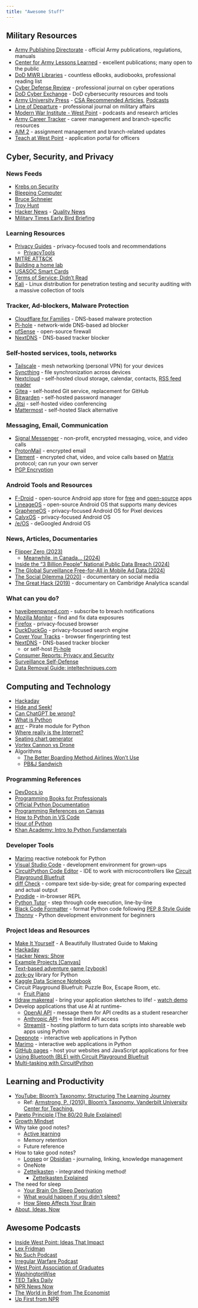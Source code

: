 ```yaml
---
title: "Awesome Stuff"
---
```


## Military Resources

- [Army Publishing Directorate](https://armypubs.army.mil/) - official Army publications, regulations, manuals
- [Center for Army Lessons Learned](https://www.army.mil/CALL) - excellent publications; many open to the public
- [DoD MWR Libraries](https://dod.overdrive.com/dod-armymwr/) - countless eBooks, audiobooks, professional reading list
- [Cyber Defense Review](https://cyberdefensereview.army.mil/) - professional journal on cyber operations
- [DoD Cyber Exchange](https://public.cyber.mil/) - DoD cybersecurity resources and tools
- [Army University Press](https://www.armyupress.army.mil/) - [CSA Recommended Articles](https://www.armyupress.army.mil/resources/csa-recommended-articles/), [Podcasts](https://www.armyupress.army.mil/Podcasts/)
- [Line of Departure](https://www.lineofdeparture.army.mil/) - professional journal on military affairs
- [Modern War Institute - West Point](https://mwi.westpoint.edu/) - podcasts and research articles
- [Army Career Tracker](https://actnow.army.mil/) - career management and branch-specific resources
- [AIM 2](https://aim.hrc.army.mil/) - assignment management and branch-related updates
- [Teach at West Point](https://teach.westpoint.edu/) - application portal for officers


## Cyber, Security, and Privacy

### News Feeds

- [Krebs on Security](https://krebsonsecurity.com/) [<i class="bi bi-rss"></i>](https://krebsonsecurity.com/feed/)
- [Bleeping Computer](https://www.bleepingcomputer.com/) [<i class="bi bi-rss"></i>](https://www.bleepingcomputer.com/feed/security/)
- [Bruce Schneier](https://www.schneier.com/) [<i class="bi bi-rss"></i>](https://www.schneier.com/feed/)
- [Troy Hunt](https://www.troyhunt.com/) [<i class="bi bi-rss"></i>](https://www.troyhunt.com/rss/)
- [Hacker News](https://news.ycombinator.com/) - [Quality News](https://news.social-protocols.org/)
- [Military Times Early Bird Briefing](https://ec.militarytimes.com/ebb/)


### Learning Resources

- [Privacy Guides](https://www.privacyguides.org/) [<i class="bi bi-rss"></i>](https://www.privacyguides.org/articles/feed_rss_created.xml) - privacy-focused tools and recommendations
    - [PrivacyTools](https://www.privacytools.io/)
- [MITRE ATT&CK](https://attack.mitre.org/)
- [Building a home lab](https://aj-labz.gitbook.io/aj-labz)
- [USASOC Smart Cards](https://www.soc.mil/IdM/publications/IdMpubs.html)
- [Terms of Service; Didn't Read](https://tosdr.org/)
- [Kali](https://www.kali.org/) - Linux distribution for penetration testing and security auditing with a massive collection of tools


###  Tracker, Ad-blockers, Malware Protection

- [Cloudflare for Families](https://blog.cloudflare.com/introducing-1-1-1-1-for-families/) - DNS-based malware protection
- [Pi-hole](https://pi-hole.net/) - network-wide DNS-based ad blocker
- [pfSense](https://www.pfsense.org/) - open-source firewall
- [NextDNS](https://nextdns.io/) - DNS-based tracker blocker


###  Self-hosted services, tools, networks

- [Tailscale](https://tailscale.com/) - mesh networking (personal VPN) for your devices
- [Syncthing](https://syncthing.net/) - file synchronization across devices
- [Nextcloud](https://nextcloud.com/) - self-hosted cloud storage, calendar, contacts, [RSS feed reader](https://en.wikipedia.org/wiki/RSS)
- [Gitea](https://gitea.io/) - self-hosted Git service, replacement for GitHub
- [Bitwarden](https://bitwarden.com/) - self-hosted password manager
- [Jitsi](https://jitsi.org/) - self-hosted video conferencing
- [Mattermost](https://mattermost.com/) - self-hosted Slack alternative


### Messaging, Email, Communication

- [Signal Messenger](https://signal.org/) - non-profit, encrypted messaging, voice, and video calls
- [ProtonMail](https://protonmail.com/) - encrypted email
- [Element](https://element.io/) - encrypted chat, video, and voice calls based on [Matrix](https://matrix.org/) protocol; can run your own server
- [PGP Encryption](https://www.privacytools.io/encryption-tools/pgp/gpg/)


### Android Tools and Resources

- [F-Droid](https://f-droid.org/) - open-source Android app store for [free](https://en.wikipedia.org/wiki/Free_software) and [open-source](https://en.wikipedia.org/wiki/Free_and_open-source_software) apps
- [LineageOS](https://lineageos.org/) - open-source Android OS that supports many devices
- [GrapheneOS](https://grapheneos.org/) - privacy-focused Android OS for Pixel devices
- [CalyxOS](https://calyxos.org/) - privacy-focused Android OS
- [/e/OS](https://e.foundation/e-os/) - deGoogled Android OS


### News, Articles, Documentaries

- [Flipper Zero (2023)](https://www.youtube.com/embed/nLIp4wd0oXs)
    - [Meanwhile, in Canada... (2024)](https://arstechnica.com/security/2024/02/canada-vows-to-ban-flipper-zero-device-in-crackdown-on-car-theft/)
- [Inside the "3 Billion People" National Public Data Breach (2024)](https://www.troyhunt.com/inside-the-3-billion-people-national-public-data-breach/)
- [The Global Surveillance Free-for-All in Mobile Ad Data (2024)](https://krebsonsecurity.com/2024/10/the-global-surveillance-free-for-all-in-mobile-ad-data/)
- [The Social Dilemma (2020)](https://www.netflix.com/title/81254224) - documentary on social media
- [The Great Hack (2019)](https://www.netflix.com/title/80117542) - documentary on Cambridge Analytica scandal


### What can you do?

- [haveibeenpwned.com](https://haveibeenpwned.com/) - subscribe to breach notifications
- [Mozilla Monitor](https://monitor.mozilla.org/) - find and fix data exposures
- [Firefox](https://www.mozilla.org/en-US/firefox/) - privacy-focused browser
- [DuckDuckGo](https://duckduckgo.com/privacy) - privacy-focused search engine
- [Cover Your Tracks](https://coveryourtracks.eff.org/) - browser fingerprinting test
- [NextDNS](https://nextdns.io/) - DNS-based tracker blocker
    - or self-host [Pi-hole](https://pi-hole.net/)
- [Consumer Reports: Privacy and Security](https://www.consumerreports.org/digital-security-privacy/)
- [Surveillance Self-Defense](https://ssd.eff.org/)
- [Data Removal Guide: inteltechniques.com](https://inteltechniques.com/workbook.html)


## Computing and Technology

- [Hackaday](https://hackaday.com/) [<i class="bi bi-rss"></i>](https://hackaday.com/feed/)
- [Hide and Seek!](https://www.youtube.com/embed/Lu56xVlZ40M)
- [Can ChatGPT be wrong?](https://chatgpt.com/share/a329b032-7e1d-4568-be40-9227de866a8b)
- [What is Python](https://www.youtube.com/embed/x7X9w_GIm1s)
- [arrr](https://arrr.readthedocs.io/) - Pirate module for Python
- [Where really is the Internet?](https://www.youtube.com/embed/Ve810FHZ1CQ)
- [Seating chart generator](https://gist.github.com/aadityabhatia/86077fea4ccd353bfb017df733a70d19)
- [Vortex Cannon vs Drone](https://www.youtube.com/embed/SrGENEXocJU)
- Algorithms
    - [The Better Boarding Method Airlines Won't Use](https://www.youtube.com/embed/oAHbLRjF0vo)
    - [PB&J Sandwich](https://www.youtube.com/embed/FN2RM-CHkuI)


### Programming References

- [DevDocs.io](https://devdocs.io/)
- [Programming Books for Professionals](https://goalkicker.com/)
- [Official Python Documentation](https://docs.python.org/)
- [Programming References on Canvas](https://westpoint.instructure.com/courses/7068/pages/programming-references)
- [How to Python in VS Code](https://py-vscode.readthedocs.io/)
- [Hour of Python](https://hourofpython.com/)
- [Khan Academy: Intro to Python Fundamentals](https://www.khanacademy.org/computing/intro-to-python-fundamentals)


### Developer Tools

- [Marimo](https://marimo.app/) reactive notebook for Python
- [Visual Studio Code](https://code.visualstudio.com/) - development environment for grown-ups
- [CircuitPython Code Editor](https://code.circuitpython.org/) - IDE to work with microcontrollers like [Circuit Playground Bluefruit](https://www.adafruit.com/product/4333)
- [diff Check](https://diffcheck.io/) - compare text side-by-side; great for comparing expected and actual output
- [Pyodide](https://pyodide.org/en/stable/console.html) - in-browser REPL
- [Python Tutor](https://pythontutor.com/python-compiler.html) - step through code execution, line-by-line
- [Black Code Formatter](https://black.vercel.app/) - format Python code following [PEP 8 Style Guide](https://peps.python.org/pep-0008/)
- [Thonny](https://thonny.org/) - Python development environment for beginners


### Project Ideas and Resources

- [Make It Yourself](https://makeityourself.org/) - A Beautifully Illustrated Guide to Making
- [Hackaday](https://hackaday.com/) [<i class="bi bi-rss"></i>](https://hackaday.com/feed/)
- [Hacker News: Show](https://news.ycombinator.com/show)
- [Example Projects [Canvas]](https://westpoint.instructure.com/courses/7068/files/1911864/download)
- [Text-based adventure game [zybook]](https://learn.zybooks.com/zybook/WESTPOINTCY105Fall2024/chapter/17/section/1)
- [zork-py](https://github.com/iamjawa/zork-py) library for Python
- [Kaggle Data Science Notebook](https://www.kaggle.com/code/ldfreeman3/a-data-science-framework-to-achieve-99-accuracy#Step-4:-Perform-Exploratory-Analysis-with-Statistics)
- Circuit Playground Bluefruit: Puzzle Box, Escape Room, etc.
    - [Fruit Piano](https://www.youtube.com/embed/UibfAZb1Xwo)
- [tldraw makereal](https://makereal.tldraw.com/) - bring your application sketches to life! - [watch demo](https://www.youtube.com/embed/Ov2N2fd6Xm4)
- Develop applications that use AI at runtime-
    - [OpenAI API](https://platform.openai.com/) - message them for API credits as a student researcher
    - [Anthropic API](https://console.anthropic.com/) - free limited API access
    - [Streamlit](https://streamlit.io/) - hosting platform to turn data scripts into shareable web apps using Python
- [Deepnote](https://deepnote.com/) - interactive web applications in Python
- [Marimo](https://marimo.io/) - interactive web applications in Python
- [GitHub pages](https://pages.github.com/) - host your websites and JavaScript applications for free
- [Using Bluetooth (BLE) with Circuit Playground Bluefruit](https://github.com/adafruit/Adafruit_CircuitPython_BLE_Radio)
- [Multi-tasking with CircuitPython](https://learn.adafruit.com/multi-tasking-with-circuitpython/overview)


## Learning and Productivity

- [YouTube: Bloom’s Taxonomy: Structuring The Learning Journey](https://www.youtube.com/embed/ayefSTAnCR8)
    - Ref: [Armstrong, P. (2010). Bloom’s Taxonomy. Vanderbilt University Center for Teaching.](https://cft.vanderbilt.edu/guides-sub-pages/blooms-taxonomy/)
- [Pareto Principle [The 80/20 Rule Explained]](https://www.youtube.com/embed/lsGwqk_agcQ)
- [Growth Mindset](https://www.youtube.com/embed/KUWn_TJTrnU)
- Why take good notes?
    - [Active learning](https://www.youtube.com/embed/xxVxgQJwV7w)
    - Memory retention
    - Future reference
- How to take good notes?
    - [Logseq](https://logseq.com/) or [Obsidian](https://obsidian.md/) - journaling, linking, knowledge management
    - OneNote
    - [Zettelkasten](https://zettelkasten.de/) [<i class="bi bi-rss"></i>](https://zettelkasten.de/feed.atom) - integrated thinking method!
        - [Zettelkasten Explained](https://www.youtube.com/embed/GpV47rUYk8I)
- The need for sleep
    - [Your Brain On Sleep Deprivation](https://www.youtube.com/embed/lvKrDsreUgM)
    - [What would happen if you didn’t sleep?](https://www.youtube.com/embed/dqONk48l5vY)
    - [How Sleep Affects Your Brain](https://www.youtube.com/embed/IzQ2siryQrM)
- [About, Ideas, Now](https://aboutideasnow.com/)

## Awesome Podcasts

- [Inside West Point: Ideas That Impact](https://inside-west-point-ideas-that-impact.captivate.fm/) [<i class="bi bi-rss"></i>](https://feeds.captivate.fm/inside-west-point-ideas-that-impact/)
- [Lex Fridman](https://lexfridman.com/podcast) [<i class="bi bi-rss"></i>](https://lexfridman.com/feed/podcast/)
- [No Such Podcast](https://sites.libsyn.com/542957) [<i class="bi bi-rss"></i>](https://feeds.libsyn.com/542957/rss)
- [Irregular Warfare Podcast](https://irregularwarfare.podbean.com/) [<i class="bi bi-rss"></i>](https://feed.podbean.com/IrregularWarfare/feed.xml)
- [West Point Association of Graduates](https://www.westpointaog.org/news/news-room/?podcast=on&search-form-media-types-hidden-input=podcast) [<i class="bi bi-rss"></i>](https://feeds.simplecast.com/bFcXpdg_)
- [WashingtonWise](https://www.schwab.com/learn/washingtonwise) [<i class="bi bi-rss"></i>](https://feeds.schwab.com/washingtonwise)
- [TED Talks Daily](https://www.ted.com/talks) [<i class="bi bi-rss"></i>](https://feeds.feedburner.com/TEDTalks_audio) [<i class="bi bi-film"></i>](https://feeds.feedburner.com/TedtalksHD)
- [NPR News Now](https://www.npr.org/podcasts/500005/npr-news-now) [<i class="bi bi-rss"></i>](https://feeds.npr.org/500005/podcast.xml)
- [The World in Brief from The Economist](https://shows.acast.com/theeconomistmorningbriefing/) [<i class="bi bi-rss"></i>](https://feeds.acast.com/public/shows/theeconomistmorningbriefing)
- [Up First from NPR](https://www.npr.org/podcasts/510318/up-first) [<i class="bi bi-rss"></i>](https://feeds.npr.org/510318/podcast.xml)
